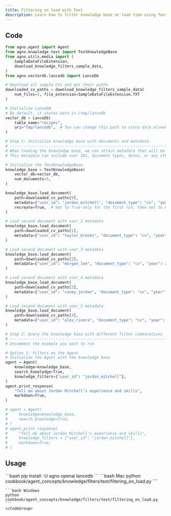 ```yaml
---
title: Filtering on load with Text
description: Learn how to filter knowledge base at load time using Text documents with user-specific metadata.
---
```


## Code

```python
from agno.agent import Agent
from agno.knowledge.text import TextKnowledgeBase
from agno.utils.media import (
    SampleDataFileExtension,
    download_knowledge_filters_sample_data,
)
from agno.vectordb.lancedb import LanceDb

# Download all sample CVs and get their paths
downloaded_cv_paths = download_knowledge_filters_sample_data(
    num_files=5, file_extension=SampleDataFileExtension.TXT
)

# Initialize LanceDB
# By default, it stores data in /tmp/lancedb
vector_db = LanceDb(
    table_name="recipes",
    uri="tmp/lancedb",  # You can change this path to store data elsewhere
)

# Step 1: Initialize knowledge base with documents and metadata
# ------------------------------------------------------------------------------
# When loading the knowledge base, we can attach metadata that will be used for filtering
# This metadata can include user IDs, document types, dates, or any other attributes

# Initialize the TextKnowledgeBase
knowledge_base = TextKnowledgeBase(
    vector_db=vector_db,
    num_documents=5,
)

knowledge_base.load_document(
    path=downloaded_cv_paths[0],
    metadata={"user_id": "jordan_mitchell", "document_type": "cv", "year": 2025},
    recreate=True,  # Set to True only for the first run, then set to False
)

# Load second document with user_2 metadata
knowledge_base.load_document(
    path=downloaded_cv_paths[1],
    metadata={"user_id": "taylor_brooks", "document_type": "cv", "year": 2025},
)

# Load second document with user_3 metadata
knowledge_base.load_document(
    path=downloaded_cv_paths[2],
    metadata={"user_id": "morgan_lee", "document_type": "cv", "year": 2025},
)

# Load second document with user_4 metadata
knowledge_base.load_document(
    path=downloaded_cv_paths[3],
    metadata={"user_id": "casey_jordan", "document_type": "cv", "year": 2025},
)

# Load second document with user_5 metadata
knowledge_base.load_document(
    path=downloaded_cv_paths[4],
    metadata={"user_id": "alex_rivera", "document_type": "cv", "year": 2025},
)

# Step 2: Query the knowledge base with different filter combinations
# ------------------------------------------------------------------------------
# Uncomment the example you want to run

# Option 1: Filters on the Agent
# Initialize the Agent with the knowledge base
agent = Agent(
    knowledge=knowledge_base,
    search_knowledge=True,
    knowledge_filters={"user_id": "jordan_mitchell"},
)
agent.print_response(
    "Tell me about Jordan Mitchell's experience and skills",
    markdown=True,
)

# agent = Agent(
#     knowledge=knowledge_base,
#     search_knowledge=True,
# )
# agent.print_response(
#     "Tell me about Jordan Mitchell's experience and skills",
#     knowledge_filters = {"user_id": "jordan_mitchell"},
#     markdown=True,
# )
```

## Usage

<Steps>
  <Step title="Install libraries">
    ```bash
    pip install -U agno openai lancedb
    ```
  </Step>

  <Step title="Run the example">
    <CodeGroup>
    ```bash Mac
    python cookbook/agent_concepts/knowledge/filters/text/filtering_on_load.py
    ```

    ```bash Windows
    python cookbook/agent_concepts/knowledge/filters/text/filtering_on_load.py
    ```
    </CodeGroup>
  </Step>
</Steps> 